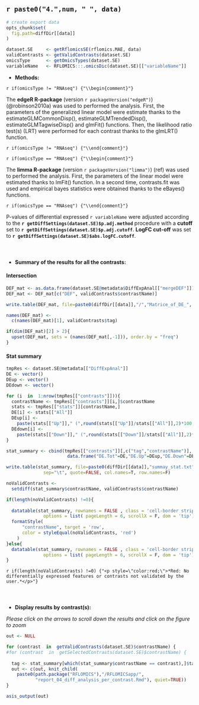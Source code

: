 <br>

## `r paste0("4.",num, " ", data)` 

```r
# create export data
opts_chunk$set(
  fig.path=diffDir[[data]]
)

dataset.SE     <- getRflomicsSE(rflomics.MAE, data)
validContrasts <- getValidContrasts(dataset.SE)
omicsType      <- getOmicsTypes(dataset.SE)
variableName   <- RFLOMICS:::.omicsDic(dataset.SE)[["variableName"]]
```

<!-- ## Summary table of differential expression analysis -->

* **Methods:**

`r if(omicsType != "RNAseq") {"\\begin{comment}"}`

The **edgeR R-package** (version `r packageVersion("edgeR")`) (@robinson2010a) was used to performed the analysis. 
First, the parameters of the generalized linear model were estimate thanks to the 
estimateGLMCommonDisp(), estimateGLMTrendedDisp(), estimateGLMTagwiseDisp() and glmFit() functions.
Then, the likelihood ratio test(s) (LRT) were performed for each contrast thanks to the glmLRT() 
function.

`r if(omicsType != "RNAseq") {"\\end{comment}"}`

`r if(omicsType == "RNAseq") {"\\begin{comment}"}`

The **limma R-package** (version `r packageVersion("limma")`) (ref) was used to performed the analysis.
First, the parameters of the linear model were estimated thanks to lmFit() function.
In a second time, contrasts.fit was used and empirical bayes statistics were obtained thanks to the eBayes() functions.

`r if(omicsType == "RNAseq") {"\\end{comment}"}`

P-values of differential expressed `r variableName` were adjusted according 
to the **`r getDiffSettings(dataset.SE)$p.adj.method`** procedure with a **cutoff** set to **`r getDiffSettings(dataset.SE)$p.adj.cutoff`**.
**LogFC cut-off** was set to **`r getDiffSettings(dataset.SE)$abs.logFC.cutoff`**.

<br>

###  {.tabset}

* **Summary of the results for all the contrasts:**

#### Intersection

```r

DEF_mat <- as.data.frame(dataset.SE@metadata$DiffExpAnal[["mergeDEF"]])
DEF_mat <- DEF_mat[c("DEF", validContrasts$contrastName)]

write.table(DEF_mat, file=paste0(diffDir[[data]],"/","Matrice_of_DE_", variableName,"_per_Constrast.txt"), sep="\t",quote=FALSE,col.names=TRUE,row.names=FALSE)

names(DEF_mat) <- 
  c(names(DEF_mat)[1], validContrasts$tag)

if(dim(DEF_mat)[2] > 2){
  upset(DEF_mat, sets = (names(DEF_mat[,-1])), order.by = "freq") 
}

```

#### Stat summary
```r

tmpRes <- dataset.SE@metadata[["DiffExpAnal"]]
DE <- vector()
DEup <- vector()
DEdown <- vector()

for (i  in  1:nrow(tmpRes[["contrasts"]])){
  contrastName <- tmpRes[["contrasts"]][i,]$contrastName
  stats <- tmpRes[["stats"]][contrastName,]
  DE[i] <- stats[["All"]]
  DEup[i] <- 
    paste(stats[["Up"]]," (",round(stats[["Up"]]/stats[["All"]],2)*100," %)",sep="")
  DEdown[i] <- 
    paste(stats[["Down"]]," (",round(stats[["Down"]]/stats[["All"]],2)*100," %)",sep="")
}

stat_summary <- cbind(tmpRes[["contrasts"]][,c("tag","contrastName")],
                       data.frame("DE.Tot"=DE,"DE.Up"=DEup,"DE.Down"=DEdown))

write.table(stat_summary, file=paste0(diffDir[[data]],"summay_stat.txt"),
              sep="\t", quote=FALSE, col.names=T, row.names=F)

noValidContrasts <- 
  setdiff(stat_summary$contrastName, validContrasts$contrastName)

if(length(noValidContrasts) !=0){
  
  datatable(stat_summary, rownames = FALSE , class = 'cell-border stripe',
              options = list( pageLength = 6, scrollX = F, dom = 'tip')) |>
  formatStyle(
      "contrastName", target = 'row', 
      color = styleEqual(noValidContrasts, 'red')
    )
}else{
  datatable(stat_summary, rownames = FALSE , class = 'cell-border stripe',
              options = list( pageLength = 6, scrollX = F, dom = 'tip'))
}


```

`r if(length(noValidContrasts) !=0) {"<p style=\"color:red;\">*Red: No differentially expressed features or contrasts not validated by the user.*</p>"}`

### {-}

<br>

* **Display results by contrast(s):** 

*Please click on the arrows to scroll down the results and click on the figure to zoom*

```r

out <- NULL

for (contrast  in  getValidContrasts(dataset.SE)$contrastName) {
#for (contrast  in  getSelectedContrasts(dataset.SE)$contrastName) {
  
  tag <- stat_summary[which(stat_summary$contrastName == contrast),]$tag
  out <- c(out, knit_child(
    paste0(path.package("RFLOMICS"),"/RFLOMICSapp/",
           "report_04_diff_analysis_per_contrast.Rmd"), quiet=TRUE)) 
}

asis_output(out)
```


